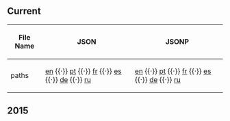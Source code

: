 ==Current==
{| class="wikitable sortable plainlinks"
! File Name
! JSON
! JSONP
|-
| paths || [http://cdn.clubpenguin.com/play/en/web_service/game_configs/paths.json en] {{·}} [http://cdn.clubpenguin.com/play/pt/web_service/game_configs/paths.json pt] {{·}} [http://cdn.clubpenguin.com/play/fr/web_service/game_configs/paths.json fr] {{·}} [http://cdn.clubpenguin.com/play/es/web_service/game_configs/paths.json es] {{·}} [http://cdn.clubpenguin.com/play/de/web_service/game_configs/paths.json de] {{·}} [http://cdn.clubpenguin.com/play/ru/web_service/game_configs/paths.json ru] || [http://cdn.clubpenguin.com/play/en/web_service/game_configs/paths.jsonp en] {{·}} [http://cdn.clubpenguin.com/play/pt/web_service/game_configs/paths.jsonp pt] {{·}} [http://cdn.clubpenguin.com/play/fr/web_service/game_configs/paths.jsonp fr] {{·}} [http://cdn.clubpenguin.com/play/es/web_service/game_configs/paths.jsonp es] {{·}} [http://cdn.clubpenguin.com/play/de/web_service/game_configs/paths.jsonp de] {{·}} [http://cdn.clubpenguin.com/play/ru/web_service/game_configs/paths.jsonp ru]
|}
==2015==
{{2015GameConfigs|title=paths}}